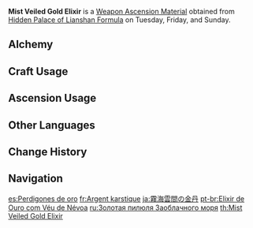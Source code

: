 {{Item Infobox
|id           = 114019
|image        = Item Mist Veiled Gold Elixir.png
|type         = Weapon Ascension Materials
|invCategory  = Character Development Items
|group        = Elixirs
|quality      = 4
|description  = Elixirs are in fact pills made from metal alloys. They were created by the adepti, and are able to grant weapons transcendent powers.<br />However, they are rarely seen in the world due to the hubris of the practitioners of martial arts, who prized the ways of combat over the paths of the adepti.
|day1         = Tuesday
|day2         = Friday
|day3         = Sunday
|source1      = Hidden Palace of Lianshan Formula
|source2      = [[Alchemy]]
}}
'''Mist Veiled Gold Elixir''' is a [[Weapon Ascension Material]] obtained from [[Hidden Palace of Lianshan Formula]] on Tuesday, Friday, and Sunday.
==Alchemy==
{{Recipe
|type = Crafting
|Mist Veiled Mercury Elixir = 3
|Mora = 350
|sort = Mist Veiled Mercury Elixir;Mora
}}
==Craft Usage==
{{Craft Usage}}

==Ascension Usage==
{{Ascension Usage}}

==Other Languages==
{{Other Languages
|en      = Mist Veiled Gold Elixir
|zhs     = 雾海云间的金丹
|zhs_rm  = Wù Hǎi Yún Jiān de Jīn Dān
|zht     = 霧海雲間的金丹
|zht_rm  = Wù Hǎi Yún Jiān de Jīn Dān
|zh_tl   = Golden Elixir among the Sea of Fog and the Clouds
|ja      = 霧海雲間の金丹
|ja_rm   = Mukai Kumoma no Kintan{{Assumed}}
|ja_tl   = Golden Elixir of the Sea Fog Between the Clouds{{Sino}}
|ko      = 안개구름 속의 금단
|ko_rm   = Angaegureum Sok-ui Geumdan
|ko_tl   = Golden Elixir among the Stratus Clouds
|es      = Perdigones de oro
|es_tl   = Gold Pellets
|fr      = Argent karstique
|fr_tl   = Karstic Silver
|ru      = Золотая пилюля Заоблачного моря
|ru_tl   = Gold Globule of Mist-Veiled Sea
|th      = Mist Veiled Gold Elixir
|vi      = Kim Đơn Biển Sương Mù
|vi_tl   = 
|de      = Goldkugel des Nebelschleiers
|de_tl   = Gold Sphere of the Mist Veil
|id      = Mist Veiled Gold Elixir
|pt      = Elixir de Ouro com Véu de Névoa
|pt_tl   = 
|tr      = Sis Kaplı Altın Cevher
|tr_tl   = 
|it      = Elisir d'oro della nebbia
|it_tl   = 
}}

==Change History==
{{Change History|1.0}}

==Navigation==
{{Development Item Navbox|Weapon Materials}}

[[es:Perdigones de oro]]
[[fr:Argent karstique]]
[[ja:霧海雲間の金丹]]
[[pt-br:Elixir de Ouro com Véu de Névoa]]
[[ru:Золотая пилюля Заоблачного моря]]
[[th:Mist Veiled Gold Elixir]]